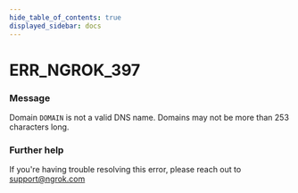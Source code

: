 ```yaml
---
hide_table_of_contents: true
displayed_sidebar: docs
---
```



# ERR_NGROK_397

### Message

Domain `DOMAIN` is not a valid DNS name. Domains may not be more than 253 characters long.

### Further help

If you're having trouble resolving this error, please reach out to [support@ngrok.com](mailto:support@ngrok.com?subject=Help%20with%20ERR_NGROK_397)

<ErrorDetails error="err_ngrok_397" />

